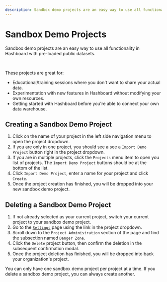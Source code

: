 ```yaml
---
description: Sandbox demo projects are an easy way to use all functionality in Hashboard with pre-loaded public datasets.
---
```


# Sandbox Demo Projects

Sandbox demo projects are an easy way to use all functionality in Hashboard with pre-loaded public datasets.

<br />

These projects are great for:

- Educational/training sessions where you don't want to share your actual data.
- Experimentation with new features in Hashboard without modifying your own resources.
- Getting started with Hashboard before you're able to connect your own data warehouse.

## Creating a Sandbox Demo Project

1. Click on the name of your project in the left side navigation menu to open the project dropdown.
2. If you are only in one project, you should see a see a `Import Demo Project` button right in the project dropdown.
3. If you are in multiple projects, click the `Projects` menu item to open you list of projects. The `Import Demo Project` buttons should be at the bottom of the list.
4. Click `Import Demo Project`, enter a name for your project and click `Create`.
5. Once the project creation has finished, you will be dropped into your new sandbox demo project.

## Deleting a Sandbox Demo Project

1. If not already selected as your current project, switch your current project to your sandbox demo project.
2. Go to the [`Settings`](https://hashboard.com/app/p/settings#project_administration) page using the link in the project dropdown.
3. Scroll down to the `Project Administration` section of the page and find the subsection named `Danger Zone`.
4. Click the `Delete` project button, then confirm the deletion in the subsequent confirmation modal.
5. Once the project deletion has finished, you will be dropped into back your organization's project.

You can only have one sandbox demo project per project at a time. If you delete a sandbox demo project, you can always create another.
